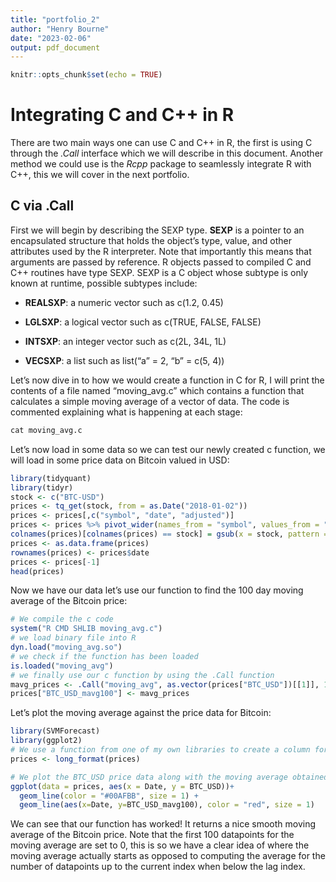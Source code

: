 ```yaml
---
title: "portfolio_2"
author: "Henry Bourne"
date: "2023-02-06"
output: pdf_document
---
```


```r
knitr::opts_chunk$set(echo = TRUE)
```

# Integrating C and C++ in R
There are two main ways one can use C and C++ in R, the first is using C through the *.Call* interface which we will describe in this document. Another method we could use is the *Rcpp* package to seamlessly integrate R with C++, this we will cover in the next portfolio.

## C via .Call
First we will begin by describing the SEXP type. **SEXP** is a pointer to an encapsulated structure that holds the object’s type, value, and other attributes used by the R interpreter. Note that importantly this means that arguments are passed by reference. R objects passed to compiled C and C++ routines have type SEXP. SEXP is a C object whose subtype is only known at runtime, possible subtypes include:   

- **REALSXP**: a numeric vector such as c(1.2, 0.45)   

- **LGLSXP**: a logical vector such as c(TRUE, FALSE, FALSE)   

- **INTSXP**: an integer vector such as c(2L, 34L, 1L)

- **VECSXP**: a list such as list("a" = 2, "b" = c(5, 4))    

Let's now dive in to how we would create a function in C for R, I will print the contents of a file named "moving_avg.c" which contains a function that calculates a simple moving average of a vector of data. The code is commented explaining what is happening at each stage:
```r
cat moving_avg.c
```
Let's now load in some data so we can test our newly created c function, we will load in some price data on Bitcoin valued in USD:
```r
library(tidyquant)
library(tidyr)
stock <- c("BTC-USD")
prices <- tq_get(stock, from = as.Date("2018-01-02"))
prices <- prices[,c("symbol", "date", "adjusted")]
prices <- prices %>% pivot_wider(names_from = "symbol", values_from = "adjusted")
colnames(prices)[colnames(prices) == stock] = gsub(x = stock, pattern = "-", replacement = "_")
prices <- as.data.frame(prices)
rownames(prices) <- prices$date
prices <- prices[-1]
head(prices)
```
Now we have our data let's use our function to find the 100 day moving average of the Bitcoin price:
```r
# We compile the c code
system("R CMD SHLIB moving_avg.c")
# we load binary file into R
dyn.load("moving_avg.so")
# we check if the function has been loaded
is.loaded("moving_avg")
# we finally use our c function by using the .Call function 
mavg_prices <- .Call("moving_avg", as.vector(prices["BTC_USD"])[[1]], 100)
prices["BTC_USD_mavg100"] <- mavg_prices
```
Let's plot the moving average against the price data for Bitcoin:
```r
library(SVMForecast)
library(ggplot2)
# We use a function from one of my own libraries to create a column for the data frame with the dates
prices <- long_format(prices)

# We plot the BTC_USD price data along with the moving average obtained from moving_avg()
ggplot(data = prices, aes(x = Date, y = BTC_USD))+
  geom_line(color = "#00AFBB", size = 1) +
  geom_line(aes(x=Date, y=BTC_USD_mavg100), color = "red", size = 1)
```
We can see that our function has worked! It returns a nice smooth moving average of the Bitcoin price. Note that the first 100 datapoints for the moving average are set to 0, this is so we have a clear idea of where the moving average actually starts as opposed to computing the average for the number of datapoints up to the current index when below the lag index. 
